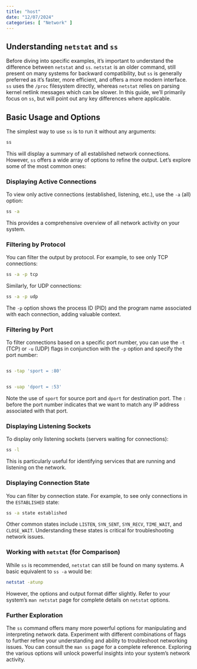 ```yaml
---
title: "host"
date: "12/07/2024"
categories: [ "Network" ]
---
```

## Understanding `netstat` and `ss`

Before diving into specific examples, it's important to understand the difference between `netstat` and `ss`.  `netstat` is an older command, still present on many systems for backward compatibility, but `ss` is generally preferred as it's faster, more efficient, and offers a more modern interface.  `ss` uses the `/proc` filesystem directly, whereas `netstat` relies on parsing kernel netlink messages which can be slower.  In this guide, we'll primarily focus on `ss`, but will point out any key differences where applicable.


## Basic Usage and Options

The simplest way to use `ss` is to run it without any arguments:

```bash
ss
```

This will display a summary of all established network connections.  However, `ss` offers a wide array of options to refine the output.  Let's explore some of the most common ones:


### Displaying Active Connections

To view only active connections (established, listening, etc.), use the `-a` (all) option:

```bash
ss -a
```

This provides a comprehensive overview of all network activity on your system.


### Filtering by Protocol

You can filter the output by protocol. For example, to see only TCP connections:

```bash
ss -a -p tcp
```

Similarly, for UDP connections:

```bash
ss -a -p udp
```

The `-p` option shows the process ID (PID) and the program name associated with each connection, adding valuable context.


### Filtering by Port

To filter connections based on a specific port number, you can use the `-t` (TCP) or `-u` (UDP) flags in conjunction with the `-p` option and specify the port number:


```bash

ss -tap 'sport = :80'


ss -uap 'dport = :53'
```

Note the use of `sport` for source port and `dport` for destination port. The `:` before the port number indicates that we want to match any IP address associated with that port.


### Displaying Listening Sockets

To display only listening sockets (servers waiting for connections):

```bash
ss -l
```

This is particularly useful for identifying services that are running and listening on the network.


### Displaying Connection State

You can filter by connection state. For example, to see only connections in the `ESTABLISHED` state:

```bash
ss -a state established
```

Other common states include `LISTEN`, `SYN_SENT`, `SYN_RECV`, `TIME_WAIT`, and `CLOSE_WAIT`.  Understanding these states is critical for troubleshooting network issues.

###  Working with `netstat` (for Comparison)


While `ss` is recommended, `netstat` can still be found on many systems.  A basic equivalent to `ss -a` would be:

```bash
netstat -atunp
```

However, the options and output format differ slightly. Refer to your system's `man netstat` page for complete details on `netstat` options.


###  Further Exploration

The `ss` command offers many more powerful options for manipulating and interpreting network data.  Experiment with different combinations of flags to further refine your understanding and ability to troubleshoot networking issues. You can consult the `man ss` page for a complete reference.  Exploring the various options will unlock powerful insights into your system's network activity.


